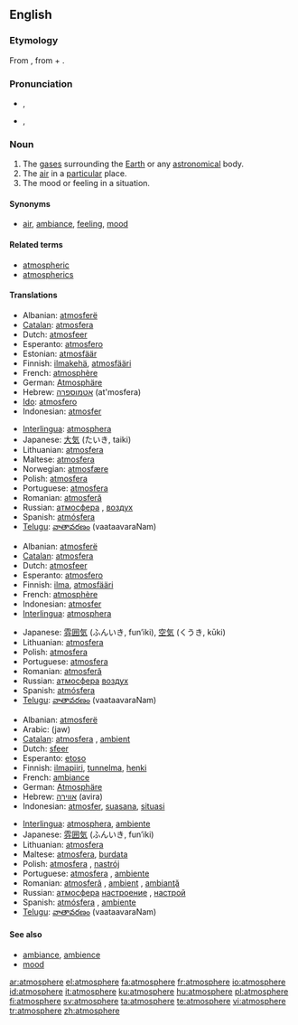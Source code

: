 {{wikipedia|dab=Atmosphere (disambiguation)|Atmosphere}}
{{also|atmosphère}}
==English==

===Etymology===
From {{NL.}} {{term|atmosphaera|lang=la}}, from {{etyl|grc}} {{term||sc=polytonic|tr=atmos|lang=grc}} + {{etyl|la}} {{term|sphaera|lang=la}}.

{{rfscript|Greek}}

===Pronunciation===
* {{a|UK}} {{IPA|/ˈæt.məsˌfɛə(ɹ)/}}, {{SAMPA|"{t.m@s%fE@(r)/}}
* {{a|US}} {{IPA|/ˈætməsˌfɪɹ/}}, {{SAMPA|/"{tm@s%fIr/}}
*: {{audio|en-us-atmosphere.ogg|Audio (US)}}

===Noun===
{{wikipedia|atmosphere|Atmosphere (layer of gases)}}
{{en-noun}}

# The [[gas]]es surrounding the [[Earth]] or any [[astronomical]] body.
# The [[air]] in a [[particular]] place.
# The mood or feeling in a situation.

====Synonyms====
* {{sense|mood}} [[air]], [[ambiance]], [[feeling]], [[mood]]

====Related terms====
* [[atmospheric]]
* [[atmospherics]]

====Translations====
{{trans-top|gases surrounding the Earth}}
* Albanian: [[atmosferë]]
* [[Catalan]]: [[atmosfera]] {{f}}
* Dutch: [[atmosfeer]] {{m}}
* Esperanto: [[atmosfero]]
* Estonian: [[atmosfäär]]
* Finnish: [[ilmakehä]], [[atmosfääri]]
* French: [[atmosphère]] {{m}}
* German: [[Atmosphäre]] {{f}}
* Hebrew: [[אטמוספרה]] (at'mosfera) {{f}}
* [[Ido]]: [[atmosfero]]
* Indonesian: [[atmosfer]]
{{trans-mid}}
* [[Interlingua]]: [[atmosphera]]
* Japanese: [[大気]] (たいき, taiki)
* Lithuanian: [[atmosfera]] {{f}}
* Maltese: [[atmosfera]] {{f}}
* Norwegian: [[atmosfære]] {{m}}
* Polish: [[atmosfera]] {{f}}
* Portuguese: [[atmosfera]] {{f}}
* Romanian: [[atmosferă]] {{f}}
* Russian: [[атмосфера]] {{f}}, [[воздух]] {{m}}
* Spanish: [[atmósfera]] {{f}}
* [[Telugu]]: [[వాతావరణం]] (vaataavaraNam)
{{trans-bottom}}

{{trans-top|air in a particular place}}
* Albanian: [[atmosferë]]
* [[Catalan]]: [[atmosfera]] {{f}}
* Dutch: [[atmosfeer]] {{m}}
* Esperanto: [[atmosfero]]
* Finnish: [[ilma]], [[atmosfääri]]
* French: [[atmosphère]] {{m}}
* Indonesian: [[atmosfer]]
* [[Interlingua]]: [[atmosphera]]
{{trans-mid}}
* Japanese: [[雰囲気]] (ふんいき, fun’iki), [[空気]] (くうき, kūki)
* Lithuanian: [[atmosfera]] {{f}}
* Polish: [[atmosfera]] {{f}}
* Portuguese: [[atmosfera]] {{f}}
* Romanian: [[atmosferă]] {{f}}
* Russian: [[атмосфера]] {{f}} [[воздух]] {{m}}
* Spanish: [[atmósfera]] {{f}}
* [[Telugu]]: [[వాతావరణం]] (vaataavaraNam)
{{trans-bottom}}

{{trans-top|mood or feeling}}
* Albanian: [[atmosferë]]
* Arabic: {{Arab|[[جو]]}} (jaw)
* [[Catalan]]: [[atmosfera]] {{f}}, [[ambient]] {{m}}
* Dutch: [[sfeer]] {{m}}
* Esperanto: [[etoso]]
* Finnish: [[ilmapiiri]], [[tunnelma]], [[henki]]
* French: [[ambiance]] {{f}}
* German: [[Atmosphäre]]  {{f}}
* Hebrew: [[אווירה]] (avira) {{f}}
* Indonesian: [[atmosfer]], [[suasana]], [[situasi]]
{{trans-mid}}
* [[Interlingua]]: [[atmosphera]], [[ambiente]]
* Japanese: [[雰囲気]] (ふんいき, fun’iki)
* Lithuanian: [[atmosfera]] {{f}}
* Maltese: [[atmosfera]], [[burdata]]
* Polish: [[atmosfera]] {{f}}, [[nastrój]] {{m}}
* Portuguese: [[atmosfera]] {{f}}, [[ambiente]] {{m}}
* Romanian: [[atmosferă]] {{f}}, [[ambient]] {{m}}, [[ambianţă]] {{f}}
* Russian: [[атмосфера]] {{f}} [[настроение]] {{n}}, [[настрой]] {{m}}
* Spanish: [[atmósfera]] {{f}}, [[ambiente]] {{m}}
* [[Telugu]]: [[వాతావరణం]] (vaataavaraNam)
{{trans-bottom}}

====See also====
* [[ambiance]], [[ambience]]
* [[mood]]

[[ar:atmosphere]]
[[el:atmosphere]]
[[fa:atmosphere]]
[[fr:atmosphere]]
[[io:atmosphere]]
[[id:atmosphere]]
[[it:atmosphere]]
[[ku:atmosphere]]
[[hu:atmosphere]]
[[pl:atmosphere]]
[[fi:atmosphere]]
[[sv:atmosphere]]
[[ta:atmosphere]]
[[te:atmosphere]]
[[vi:atmosphere]]
[[tr:atmosphere]]
[[zh:atmosphere]]